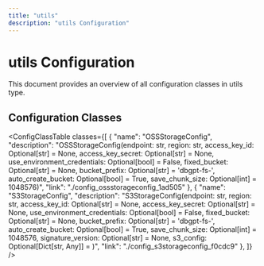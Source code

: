 ```yaml
---
title: "utils"
description: "utils Configuration"
---
```


# utils Configuration

This document provides an overview of all configuration classes in utils type.


## Configuration Classes

<ConfigClassTable classes={[
  {
    "name": "OSSStorageConfig",
    "description": "OSSStorageConfig(endpoint: str, region: str, access_key_id: Optional[str] = None, access_key_secret: Optional[str] = None, use_environment_credentials: Optional[bool] = False, fixed_bucket: Optional[str] = None, bucket_prefix: Optional[str] = 'dbgpt-fs-', auto_create_bucket: Optional[bool] = True, save_chunk_size: Optional[int] = 1048576)",
    "link": "./config_ossstorageconfig_1ad505"
  },
  {
    "name": "S3StorageConfig",
    "description": "S3StorageConfig(endpoint: str, region: str, access_key_id: Optional[str] = None, access_key_secret: Optional[str] = None, use_environment_credentials: Optional[bool] = False, fixed_bucket: Optional[str] = None, bucket_prefix: Optional[str] = 'dbgpt-fs-', auto_create_bucket: Optional[bool] = True, save_chunk_size: Optional[int] = 1048576, signature_version: Optional[str] = None, s3_config: Optional[Dict[str, Any]] = <factory>)",
    "link": "./config_s3storageconfig_f0cdc9"
  },
]} />

